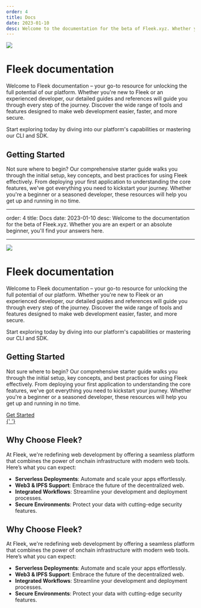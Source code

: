 ```yaml
---
order: 4
title: Docs
date: 2023-01-10
desc: Welcome to the documentation for the beta of Fleek.xyz. Whether you are an expert or an absolute beginner, you'll find your answers here.
---
```



![](./docs-hero-fleek.svg)

# Fleek documentation

Welcome to Fleek documentation – your go-to resource for unlocking the full potential of our platform. Whether you're new to Fleek or an experienced developer, our detailed guides and references will guide you through every step of the journey. Discover the wide range of tools and features designed to make web development easier, faster, and more secure.

Start exploring today by diving into our platform's capabilities or mastering our CLI and SDK.

<div className="my-12 bg-gray-dark-6 p-[1px]" />

## Getting Started

Not sure where to begin? Our comprehensive starter guide walks you through the initial setup, key concepts, and best practices for using Fleek effectively. From deploying your first application to understanding the core features, we've got everything you need to kickstart your journey. Whether you're a beginner or a seasoned developer, these resources will help you get up and running in no time.

---

order: 4
title: Docs
date: 2023-01-10
desc: Welcome to the documentation for the beta of Fleek.xyz. Whether you are an expert or an absolute beginner, you'll find your answers here.

---


![](./docs-hero-fleek.svg)

# Fleek documentation

Welcome to Fleek documentation – your go-to resource for unlocking the full potential of our platform. Whether you're new to Fleek or an experienced developer, our detailed guides and references will guide you through every step of the journey. Discover the wide range of tools and features designed to make web development easier, faster, and more secure.

Start exploring today by diving into our platform's capabilities or mastering our CLI and SDK.

<div className="my-12 bg-gray-dark-6 p-[1px]" />

## Getting Started

Not sure where to begin? Our comprehensive starter guide walks you through the initial setup, key concepts, and best practices for using Fleek effectively. From deploying your first application to understanding the core features, we've got everything you need to kickstart your journey. Whether you're a beginner or a seasoned developer, these resources will help you get up and running in no time.

<div className="typo-btn-l">
  <a href="/docs/getting_started">
    <ButtonYellow className="flex items-center justify-center gap-12">
      <div>Get Started</div>{' '}
    </ButtonYellow>
  </a>
</div>

<div className="my-12 bg-gray-dark-6 p-[1px]" />

## Why Choose Fleek?

At Fleek, we're redefining web development by offering a seamless platform that combines the power of onchain infrastructure with modern web
tools. Here’s what you can expect:

- **Serverless Deployments**: Automate and scale your apps effortlessly.
- **Web3 & IPFS Support**: Embrace the future of the decentralized web.
- **Integrated Workflows**: Streamline your development and deployment processes.
- **Secure Environments**: Protect your data with cutting-edge security features.

<div className="my-12 bg-gray-dark-6 p-[1px]" />

## Why Choose Fleek?

At Fleek, we're redefining web development by offering a seamless platform that combines the power of onchain infrastructure with modern web
tools. Here’s what you can expect:

- **Serverless Deployments**: Automate and scale your apps effortlessly.
- **Web3 & IPFS Support**: Embrace the future of the decentralized web.
- **Integrated Workflows**: Streamline your development and deployment processes.
- **Secure Environments**: Protect your data with cutting-edge security features.
